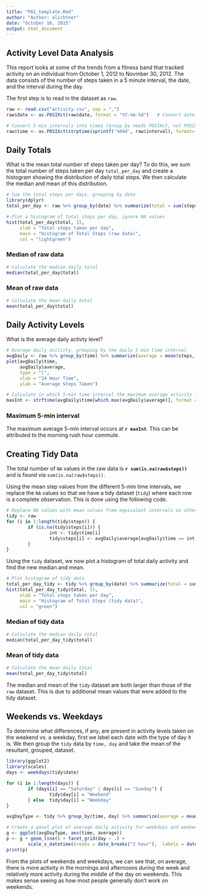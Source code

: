```yaml
---
title: "PA1_template.Rmd"
author: "Author: alichtner"
date: "October 16, 2015"
output: html_document
---
```


## Activity Level Data Analysis

This report looks at some of the trends from a fitness band that tracked activity on an individual from October 1, 2012 to Novmber 30, 2012. The data consists of the number of steps taken in a 5 minute interval, the date, and the interval during the day. 

The first step is to read in the dataset as `raw`.

```r
raw <- read.csv("activity.csv", sep = ",")
raw$date <- as.POSIXct(raw$date, format = "%Y-%m-%d")   # Convert date to POSIXct object

# Convert 5-min intervals into times (Group_by needs POSIXct, not POSIXlt)
raw$time <- as.POSIXct(strptime(sprintf('%04d', raw$interval), format='%H%M'))  

```

## Daily Totals

What is the mean total number of steps taken per day? To do this, we sum the total number of steps taken per day `total_per_day` and create a histogram showing the distribution of daily total steps. We then calculate the median and mean of this distribution.

```r
# Sum the total steps per days, grouping by date
library(dplyr)
total_per_day <- raw %>% group_by(date) %>% summarize(total = sum(steps, na.rm = T))

# Plot a histogram of total steps per day, ignore NA values
hist(total_per_day$total, 15, 
     xlab = "Total steps taken per day", 
     main = "Histogram of Total Steps (raw data)", 
     col = "lightgreen")
```

### Median of raw data

```r
# Calculate the median daily total
median(total_per_day$total)
```

### Mean of raw data

```r
# Calculate the mean daily total
mean(total_per_day$total)
```

## Daily Activity Levels

What is the average daily activty level? 
```r
# Average daily acitivty, grouping by the daily 5-min time interval
avgDaily <- raw %>% group_by(time) %>% summarize(average = mean(steps, na.rm = T))
plot(avgDaily$time, 
     avgDaily$average, 
     type = "l", 
     xlab = "24 Hour Time", 
     ylab = "Average Steps Taken")

# Calculate in which 5-min time interval the maximum average activity level occurs
maxInt <- strftime(avgDaily$time[which.max(avgDaily$average)], format = "%H:%M")
```

### Maximum 5-min interval

The maximum average 5-min interval occurs at **`r maxInt`**. This can be attributed to the morning rush hour commute.

## Creating Tidy Data

The total number of `NA` values in the raw data is **`r sum(is.na(raw$steps))`** and is found via `sum(is.na(raw$steps))`.

Using the mean step values from the different 5-min time intervals, we replace the `NA` values so that we have a tidy dataset (`tidy`) where each row is a complete observation. This is done using the following code.

```r
# Replace NA values with mean values from equivalent intervals on other days
tidy <- raw
for (i in 1:length(tidy$steps)) {
        if (is.na(tidy$steps[i])) {
                int <- tidy$time[i]
                tidy$steps[i] <- avgDaily$average[avgDaily$time == int]
        }
}
```

Using the `tidy` dataset, we now plot a histogram of total daily activity and find the new median and mean.

```r
# Plot histogram of tidy data
total_per_day_tidy <- tidy %>% group_by(date) %>% summarize(total = sum(steps))
hist(total_per_day_tidy$total, 15, 
     xlab = "Total steps taken per day", 
     main = "Histogram of Total Steps (tidy data)",
     col = "green")
```

### Median of tidy data

```r
# Calculate the median daily total
median(total_per_day_tidy$total)
```

### Mean of tidy data

```r
# Calculate the mean daily total
mean(total_per_day_tidy$total)
```

The median and mean of the `tidy` dataset are both larger than those of the `raw` dataset. This is due to additional mean values that were added to the tidy dataset. 

## Weekends vs. Weekdays

To determine what differences, if any, are present in activity levels taken on the weekend vs. a weekday, first we label each date with the type of day it is. We then group the `tidy` data by `time, day` and take the mean of the resultant, grouped, dataset. 

```r
library(ggplot2)
library(scales)
days <- weekdays(tidy$date)

for (i in 1:length(days)) {
        if (days[i] == "Saturday" | days[i] == "Sunday") {
                tidy$day[i] = "Weekend"
        } else  tidy$day[i] = "Weekday"
}

avgDayType <- tidy %>% group_by(time, day) %>% summarize(average = mean(steps, na.rm = T))

# Create a panel plot of average daily activity for weekdays and weekends
g <- ggplot(avgDayType, aes(time, average))
p <- g + geom_line() + facet_grid(day ~ .) + 
        scale_x_datetime(breaks = date_breaks("2 hour"),  labels = date_format("%H:%M", tz = "America/Los_Angeles"))
print(p)
```

From the plots of weekends and weekdays, we can see that, on average, there is more activity in the mornings and afternoons during the week and relatively more activity during the middle of the day on weekends. This makes sense seeing as how most people generally don't work on weekends. 